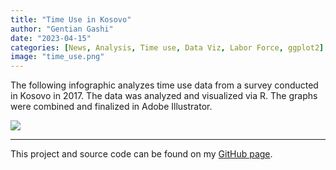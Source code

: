 ```yaml
---
title: "Time Use in Kosovo"
author: "Gentian Gashi"
date: "2023-04-15"
categories: [News, Analysis, Time use, Data Viz, Labor Force, ggplot2]
image: "time_use.png"
---
```


The following infographic analyzes time use data from a survey conducted in Kosovo in 2017. The data was analyzed and visualized via R. The graphs were combined and finalized in Adobe Illustrator.

![](time_use.png)

------------------------------------------------------------------------

This project and source code can be found on my [GitHub page](https://github.com/gentiang/time_use).
